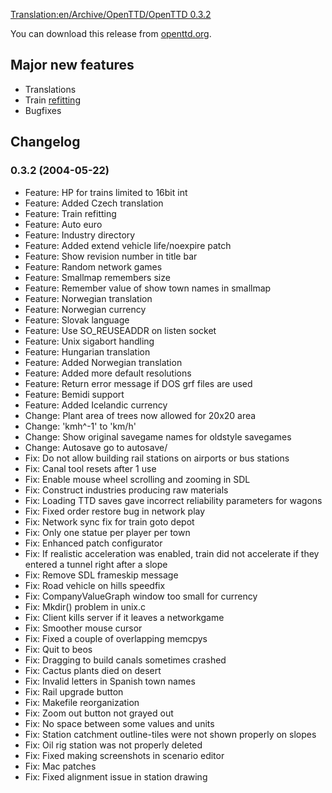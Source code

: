 [[Translation:en/Archive/OpenTTD/OpenTTD 0.3.2]]

{{en/OTTDVersions}}
{{en/release|prev=OpenTTD 0.3.1|next=OpenTTD 0.3.2.1|date=2004-05-22}}

You can download this release from [http://www.openttd.org/download-stable/0.3.2 openttd.org].

==Major new features==
* Translations
* Train [[en/Manual/Refit|refitting]]
* Bugfixes

==Changelog==
===0.3.2 (2004-05-22)===
* Feature: HP for trains limited to 16bit int
* Feature: Added Czech translation
* Feature: Train refitting
* Feature: Auto euro
* Feature: Industry directory
* Feature: Added extend vehicle life/noexpire patch
* Feature: Show revision number in title bar
* Feature: Random network games
* Feature: Smallmap remembers size
* Feature: Remember value of show town names in smallmap
* Feature: Norwegian translation
* Feature: Norwegian currency
* Feature: Slovak language
* Feature: Use SO_REUSEADDR on listen socket
* Feature: Unix sigabort handling
* Feature: Hungarian translation
* Feature: Added Norwegian translation
* Feature: Added more default resolutions
* Feature: Return error message if DOS grf files are used
* Feature: Bemidi support
* Feature: Added Icelandic currency
* Change: Plant area of trees now allowed for 20x20 area
* Change: 'kmh^-1' to 'km/h'
* Change: Show original savegame names for oldstyle savegames
* Change: Autosave go to autosave/
* Fix: Do not allow building rail stations on airports or bus stations
* Fix: Canal tool resets after 1 use
* Fix: Enable mouse wheel scrolling and zooming in SDL
* Fix: Construct industries producing raw materials
* Fix: Loading TTD saves gave incorrect reliability parameters for wagons
* Fix: Fixed order restore bug in network play
* Fix: Network sync fix for train goto depot
* Fix: Only one statue per player per town
* Fix: Enhanced patch configurator
* Fix: If realistic acceleration was enabled, train did not accelerate if they entered a tunnel right after a slope
* Fix: Remove SDL frameskip message
* Fix: Road vehicle on hills speedfix
* Fix: CompanyValueGraph window too small for currency
* Fix: Mkdir() problem in unix.c
* Fix: Client kills server if it leaves a networkgame
* Fix: Smoother mouse cursor
* Fix: Fixed a couple of overlapping memcpys
* Fix: Quit to beos
* Fix: Dragging to build canals sometimes crashed
* Fix: Cactus plants died on desert
* Fix: Invalid letters in Spanish town names
* Fix: Rail upgrade button
* Fix: Makefile reorganization
* Fix: Zoom out button not grayed out
* Fix: No space between some values and units
* Fix: Station catchment outline-tiles were not shown properly on slopes
* Fix: Oil rig station was not properly deleted
* Fix: Fixed making screenshots in scenario editor
* Fix: Mac patches
* Fix: Fixed alignment issue in station drawing